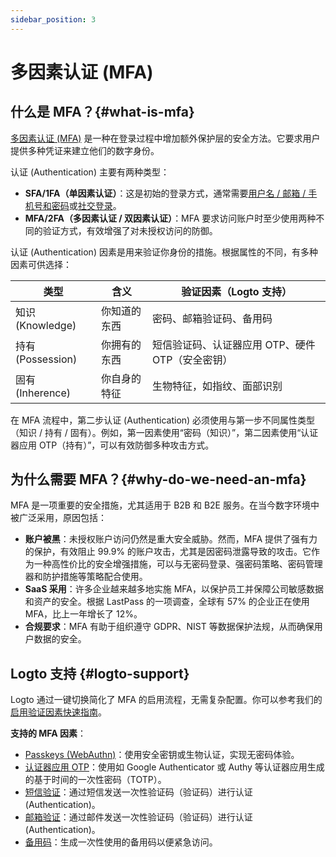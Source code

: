 ```yaml
---
sidebar_position: 3
---
```


# 多因素认证 (MFA)

## 什么是 MFA？\{#what-is-mfa}

[多因素认证 (MFA)](https://auth.wiki/mfa) 是一种在登录过程中增加额外保护层的安全方法。它要求用户提供多种凭证来建立他们的数字身份。

认证 (Authentication) 主要有两种类型：

- **SFA/1FA（单因素认证）**：这是初始的登录方式，通常需要[用户名 / 邮箱 / 手机号和密码](/end-user-flows/sign-up-and-sign-in/sign-in)或[社交登录](/end-user-flows/sign-up-and-sign-in/social-sign-in)。
- **MFA/2FA（多因素认证 / 双因素认证）**：MFA 要求访问账户时至少使用两种不同的验证方式，有效增强了对未授权访问的防御。

认证 (Authentication) 因素是用来验证你身份的措施。根据属性的不同，有多种因素可供选择：

| 类型              | 含义         | 验证因素（Logto 支持）                           |
| ----------------- | ------------ | ------------------------------------------------ |
| 知识 (Knowledge)  | 你知道的东西 | 密码、邮箱验证码、备用码                         |
| 持有 (Possession) | 你拥有的东西 | 短信验证码、认证器应用 OTP、硬件 OTP（安全密钥） |
| 固有 (Inherence)  | 你自身的特征 | 生物特征，如指纹、面部识别                       |

在 MFA 流程中，第二步认证 (Authentication) 必须使用与第一步不同属性类型（知识 / 持有 / 固有）。例如，第一因素使用“密码（知识）”，第二因素使用“认证器应用 OTP（持有）”，可以有效防御多种攻击方式。

## 为什么需要 MFA？\{#why-do-we-need-an-mfa}

MFA 是一项重要的安全措施，尤其适用于 B2B 和 B2E 服务。在当今数字环境中被广泛采用，原因包括：

- **账户被黑**：未授权账户访问仍然是重大安全威胁。然而，MFA 提供了强有力的保护，有效阻止 99.9% 的账户攻击，尤其是因密码泄露导致的攻击。它作为一种高性价比的安全增强措施，可以与无密码登录、强密码策略、密码管理器和防护措施等策略配合使用。
- **SaaS 采用**：许多企业越来越多地实施 MFA，以保护员工并保障公司敏感数据和资产的安全。根据 LastPass 的一项调查，全球有 57% 的企业正在使用 MFA，比上一年增长了 12%。
- **合规要求**：MFA 有助于组织遵守 GDPR、NIST 等数据保护法规，从而确保用户数据的安全。

## Logto 支持 \{#logto-support}

Logto 通过一键切换简化了 MFA 的启用流程，无需复杂配置。你可以参考我们的[启用验证因素快速指南](/end-user-flows/mfa/configure-mfa)。

**支持的 MFA 因素**：

- [Passkeys (WebAuthn)](/end-user-flows/mfa/webauthn)：使用安全密钥或生物认证，实现无密码体验。
- [认证器应用 OTP](/end-user-flows/mfa/authenticator-app-otp)：使用如 Google Authenticator 或 Authy 等认证器应用生成的基于时间的一次性密码（TOTP）。
- [短信验证](/end-user-flows/mfa/sms-mfa)：通过短信发送一次性验证码（验证码）进行认证 (Authentication)。
- [邮箱验证](/end-user-flows/mfa/email-mfa)：通过邮件发送一次性验证码（验证码）进行认证 (Authentication)。
- [备用码](/end-user-flows/mfa/backup-codes)：生成一次性使用的备用码以便紧急访问。
